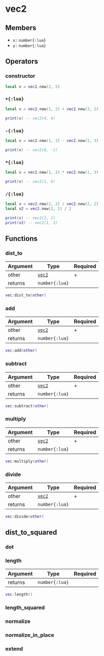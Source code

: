 # vec2

## Members

- `x:` `number{:lua}`
- `y:` `number{:lua}`

## Operators

### constructor

```lua
local v = vec2.new(2, 5)
```

### `+{:lua}`

```lua
local v = vec2.new(1, 2) + vec2.new(3, 2)

print(v) -- vec2(4, 4)
```

### `-{:lua}`

```lua
local v = vec2.new(1, 2) - vec2.new(1, 3)

print(v) -- vec2(0, -1)
```

### `*{:lua}`

```lua
local v = vec2.new(1, 2) * vec2.new(1, 3)

print(v) -- vec2(1, 6)
```

### `/{:lua}`

```lua
local v = vec2.new(2, 2) / vec2.new(2, 2)
local v2 = vec2.new(2, 2) / 2

print(v) -- vec2(1, 1)
print(v2) -- vec2(1, 1)
```

## Functions

### dist_to

| Argument | Type                         | Required |
| -------- | ---------------------------- | -------- |
| other    | [`vec2`](/structs/math/vec2) | +        |
| returns  | `number{:lua}`               |          |

```lua
vec:dist_to(other)
```

### add

| Argument | Type                         | Required |
| -------- | ---------------------------- | -------- |
| other    | [`vec2`](/structs/math/vec2) | +        |
| returns  | `number{:lua}`               |          |

```lua
vec:add(other)
```

### subtract

| Argument | Type                         | Required |
| -------- | ---------------------------- | -------- |
| other    | [`vec2`](/structs/math/vec2) | +        |
| returns  | `number{:lua}`               |          |

```lua
vec:subtract(other)
```

### multiply

| Argument | Type                         | Required |
| -------- | ---------------------------- | -------- |
| other    | [`vec2`](/structs/math/vec2) | +        |
| returns  | `number{:lua}`               |          |

```lua
vec:multiply(other)
```

### divide

| Argument | Type                         | Required |
| -------- | ---------------------------- | -------- |
| other    | [`vec2`](/structs/math/vec2) | +        |
| returns  | `number{:lua}`               |          |

```lua
vec:divide(other)
```

## dist_to_squared

### dot

### length

| Argument | Type           | Required |
| -------- | -------------- | -------- |
| returns  | `number{:lua}` |          |

```lua
vec:length()
```

### length_squared

### normalize

### normalize_in_place

### extend
